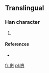==Translingual==

===Han character===
{{Han char|rn=46|rad=山|as=03|sn=6|four=|canj=山尸竹戈 (USHI)}}

# {{defn|Han|sort=山03}}

====References====
* {{Han ref|kx=0307.271|hdz=10762.051|uh=5C83|ud=23683}}

[[fr:岃]]
[[pl:岃]]